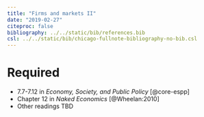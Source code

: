 ```yaml
---
title: "Firms and markets II"
date: "2019-02-27"
citeproc: false
bibliography: ../../static/bib/references.bib
csl: ../../static/bib/chicago-fullnote-bibliography-no-bib.csl
---
```


# Required

- <i class="fas fa-book"></i> 7.7-7.12 in *Economy, Society, and Public Policy* [@core-espp]
- <i class="fas fa-book"></i> Chapter 12 in *Naked Economics* [@Wheelan:2010]
- Other readings TBD
